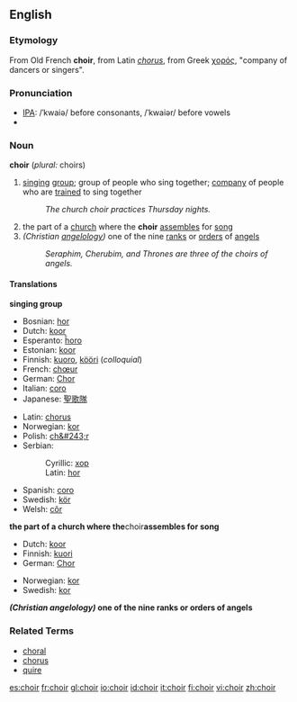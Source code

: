 {{wikipedia}}
==English==
===Etymology===
From Old French '''choir''', from Latin ''[[chorus]]'', from Greek [[χορός]], "company of dancers or singers".
===Pronunciation===
*[[IPA]]: /ˈkwaiə/ before consonants, /ˈkwaiər/ before vowels
*{{audio|en-uk-choir.ogg|Audio (UK)}}

===Noun===
'''choir''' (''plural:'' choirs)

# [[sing]]ing [[group]]; group of people who sing together; [[company]] of people who are [[train]]ed to sing together
#: ''The church choir practices Thursday nights.''
#the part of a [[church]] where the '''choir''' [[assemble]]s for [[song]]
#''(Christian [[angelology]])'' one of the nine [[rank]]s or [[order]]s of [[angel]]s
#: ''Seraphim, Cherubim, and Thrones are three of the choirs of angels.''

====Translations====
'''singing group'''
{{top}}
*Bosnian: [[hor#Bosnian|hor]] {{m}}
*Dutch: [[koor]] {{n}}
*Esperanto: [[ĥoro]]
*Estonian: [[koor]]
*Finnish: [[kuoro]], [[kööri]] (''colloquial'')
*French: [[chœur]] {{m}}
*German: [[Chor]] {{m}}
*Italian: [[coro#Italian|coro]] {{m}}
*Japanese: [[聖歌隊]]
{{mid}}
*Latin: [[chorus]] {{m}}
*Norwegian: [[kor]] {{c}}
*Polish: [[ch&#243;r]] {{m}}
*Serbian:
*:Cyrillic: [[хор#Serbian|хор]] {{m}}
*:Latin: [[hor#Serbian|hor]] {{m}}
*Spanish: [[coro#Spanish|coro]] {{m}}
*Swedish: [[kör]] {{c}}
*Welsh: [[côr]]
{{bottom}}

'''the part of a church where the '''choir''' assembles for song'''
{{top}}
*Dutch: [[koor]] {{n}}
*Finnish: [[kuori]]
*German: [[Chor]] {{m}}
{{mid}}
*Norwegian: [[kor]] {{c}}
*Swedish: [[kor]] {{c}}
{{bottom}}

'''''(Christian angelology)'' one of the nine ranks or orders of angels'''
{{top}}
{{mid}}
{{bottom}}

===Related Terms===
*[[choral]]
*[[chorus]]
*[[quire]]

[[es:choir]]
[[fr:choir]]
[[gl:choir]]
[[io:choir]]
[[id:choir]]
[[it:choir]]
[[fi:choir]]
[[vi:choir]]
[[zh:choir]]
